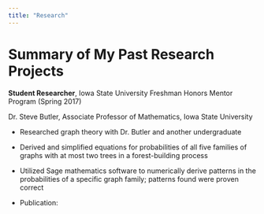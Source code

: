 ```yaml
---
title: "Research"
---
```


# Summary of My Past Research Projects

**Student Researcher**, Iowa State University Freshman Honors Mentor Program (Spring 2017)

Dr. Steve Butler, Associate Professor of Mathematics, Iowa State University

* Researched graph theory with Dr. Butler and another undergraduate

* Derived and simplified equations for probabilities of all five families of graphs with at most two trees in a forest-building process

* Utilized Sage mathematics software to numerically derive patterns in the probabilities of a specific graph family; patterns found were proven correct

* Publication:
